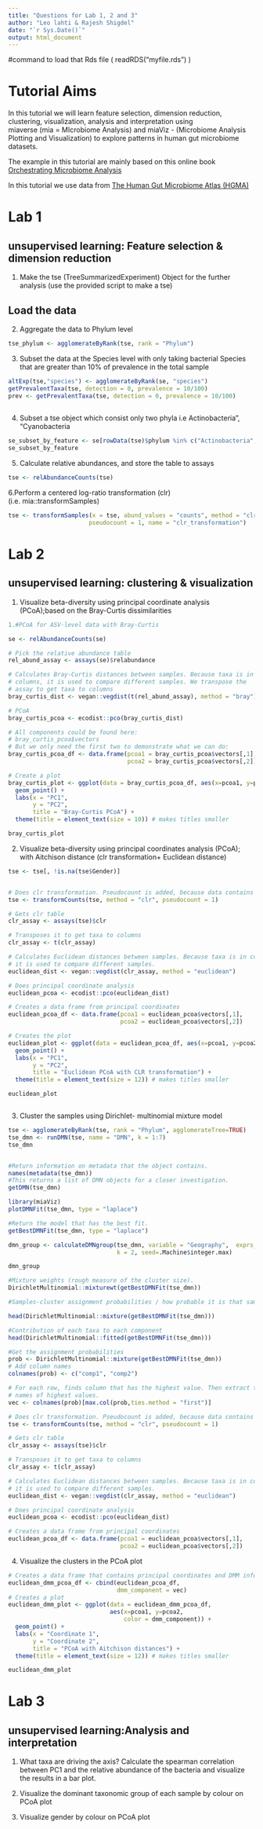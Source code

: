 ```yaml
---
title: "Questions for Lab 1, 2 and 3"
author: "Leo lahti & Rajesh Shigdel"
date: "`r Sys.Date()`"
output: html_document
---
```




#command to load that Rds file ( readRDS("myfile.rds") )

# Tutorial Aims 
In this tutorial we will learn feature selection, dimension reduction, clustering, visualization, analysis and interpretation  using  
 miaverse (mia = MIcrobiome Analysis) and miaViz - (Microbiome Analysis Plotting and Visualization) to explore patterns in human gut microbiome datasets. 

The example in this tutorial are mainly based on this online book        
[Orchestrating Microbiome Analysis](https://microbiome.github.io/OMA/)

In this tutorial we use data from [The Human Gut Microbiome Atlas (HGMA)](https://www.microbiomeatlas.org/)



# Lab 1 
   
   
## unsupervised learning: Feature selection & dimension reduction
   
1. Make the tse (TreeSummarizedExperiment) Object for the further analysis  (use the provided script to make a tse)


## Load the data 



2. Aggregate the data to Phylum level 

```r
tse_phylum <- agglomerateByRank(tse, rank = "Phylum")
```



3. Subset the data at the Species level with only taking bacterial Species that are greater than 10% of prevalence in the total sample


```r
altExp(tse,"species") <- agglomerateByRank(se, "species")
getPrevalentTaxa(tse, detection = 0, prevalence = 10/100)
prev <- getPrevalentTaxa(tse, detection = 0, prevalence = 10/100)
                         
```


4. Subset a tse object which consist only two phyla i.e Actinobacteria", "Cyanobacteria


```r
se_subset_by_feature <- se[rowData(tse)$phylum %in% c("Actinobacteria", "Cyanobacteria")]
se_subset_by_feature
```

 
5. Calculate relative abundances, and store the table to assays


```r
tse <- relAbundanceCounts(tse)

```


6.Perform a centered log-ratio transformation (clr) (i.e. mia::transformSamples)

```r
tse <- transformSamples(x = tse, abund_values = "counts", method = "clr", 
                       pseudocount = 1, name = "clr_transformation")
```


# Lab 2 
       
  
## unsupervised learning: clustering & visualization
                   
 1. Visualize beta-diversity using principal coordinate analysis (PCoA);based on the Bray-Curtis dissimilarities
 
```r
1.#PCoA for ASV-level data with Bray-Curtis

se <- relAbundanceCounts(se)

# Pick the relative abundance table
rel_abund_assay <- assays(se)$relabundance

# Calculates Bray-Curtis distances between samples. Because taxa is in
# columns, it is used to compare different samples. We transpose the
# assay to get taxa to columns
bray_curtis_dist <- vegan::vegdist(t(rel_abund_assay), method = "bray")

# PCoA
bray_curtis_pcoa <- ecodist::pco(bray_curtis_dist)

# All components could be found here: 
# bray_curtis_pcoa$vectors
# But we only need the first two to demonstrate what we can do:
bray_curtis_pcoa_df <- data.frame(pcoa1 = bray_curtis_pcoa$vectors[,1], 
                                  pcoa2 = bray_curtis_pcoa$vectors[,2])

# Create a plot
bray_curtis_plot <- ggplot(data = bray_curtis_pcoa_df, aes(x=pcoa1, y=pcoa2)) +
  geom_point() +
  labs(x = "PC1",
       y = "PC2", 
       title = "Bray-Curtis PCoA") +
  theme(title = element_text(size = 10)) # makes titles smaller

bray_curtis_plot
```
 


 2. Visualize beta-diversity using principal coordinates analysis (PCoA); with Aitchison distance (clr transformation+ Euclidean distance)
 
```r

tse <- tse[, !is.na(tse$Gender)]


# Does clr transformation. Pseudocount is added, because data contains zeros. 
tse <- transformCounts(tse, method = "clr", pseudocount = 1)

# Gets clr table
clr_assay <- assays(tse)$clr

# Transposes it to get taxa to columns
clr_assay <- t(clr_assay)

# Calculates Euclidean distances between samples. Because taxa is in columns,
# it is used to compare different samples.
euclidean_dist <- vegan::vegdist(clr_assay, method = "euclidean")

# Does principal coordinate analysis
euclidean_pcoa <- ecodist::pco(euclidean_dist)

# Creates a data frame from principal coordinates
euclidean_pcoa_df <- data.frame(pcoa1 = euclidean_pcoa$vectors[,1], 
                                pcoa2 = euclidean_pcoa$vectors[,2])

# Creates the plot
euclidean_plot <- ggplot(data = euclidean_pcoa_df, aes(x=pcoa1, y=pcoa2)) +
  geom_point() +
  labs(x = "PC1",
       y = "PC2",
       title = "Euclidean PCoA with CLR transformation") +
  theme(title = element_text(size = 12)) # makes titles smaller

euclidean_plot



```
 


 3. Cluster the samples using Dirichlet- multinomial mixture model 



```r
tse <- agglomerateByRank(tse, rank = "Phylum", agglomerateTree=TRUE)
tse_dmn <- runDMN(tse, name = "DMN", k = 1:7)
tse_dmn


#Return information on metadata that the object contains.
names(metadata(tse_dmn))
#This returns a list of DMN objects for a closer investigation.
getDMN(tse_dmn)

```

```r

library(miaViz)
plotDMNFit(tse_dmn, type = "laplace")

```

```r
#Return the model that has the best fit.
getBestDMNFit(tse_dmn, type = "laplace")
```

```r
dmn_group <- calculateDMNgroup(tse_dmn, variable = "Geography",  exprs_values = "counts",
                               k = 2, seed=.Machine$integer.max)

dmn_group
```



```r
#Mixture weights (rough measure of the cluster size).
DirichletMultinomial::mixturewt(getBestDMNFit(tse_dmn))
```

```r
#Samples-cluster assignment probabilities / how probable it is that sample belongs to each cluster

head(DirichletMultinomial::mixture(getBestDMNFit(tse_dmn)))
```


```r
#Contribution of each taxa to each component
head(DirichletMultinomial::fitted(getBestDMNFit(tse_dmn)))
```

```r
#Get the assignment probabilities
prob <- DirichletMultinomial::mixture(getBestDMNFit(tse_dmn))
# Add column names
colnames(prob) <- c("comp1", "comp2")

# For each row, finds column that has the highest value. Then extract the column 
# names of highest values.
vec <- colnames(prob)[max.col(prob,ties.method = "first")]

```

```r
# Does clr transformation. Pseudocount is added, because data contains zeros.
tse <- transformCounts(tse, method = "clr", pseudocount = 1)

# Gets clr table
clr_assay <- assays(tse)$clr

# Transposes it to get taxa to columns
clr_assay <- t(clr_assay)

# Calculates Euclidean distances between samples. Because taxa is in columns,
# it is used to compare different samples.
euclidean_dist <- vegan::vegdist(clr_assay, method = "euclidean")

# Does principal coordinate analysis
euclidean_pcoa <- ecodist::pco(euclidean_dist)

# Creates a data frame from principal coordinates
euclidean_pcoa_df <- data.frame(pcoa1 = euclidean_pcoa$vectors[,1], 
                                pcoa2 = euclidean_pcoa$vectors[,2])
```

 4. Visualize the clusters in the PCoA plot

```r
# Creates a data frame that contains principal coordinates and DMM information
euclidean_dmm_pcoa_df <- cbind(euclidean_pcoa_df,
                               dmm_component = vec)
# Creates a plot
euclidean_dmm_plot <- ggplot(data = euclidean_dmm_pcoa_df, 
                             aes(x=pcoa1, y=pcoa2,
                                 color = dmm_component)) +
  geom_point() +
  labs(x = "Coordinate 1",
       y = "Coordinate 2",
       title = "PCoA with Aitchison distances") +  
  theme(title = element_text(size = 12)) # makes titles smaller

euclidean_dmm_plot
```






# Lab 3 
         
                
## unsupervised learning:Analysis and interpretation 

 1. What taxa are driving the axis? Calculate the spearman correlation between PC1 and the relative abundance of the bacteria and visualize the results in a     bar plot.


 2. Visualize the dominant taxonomic group of each sample by colour on PCoA plot 

 3. Visualize gender by colour on PCoA plot 




